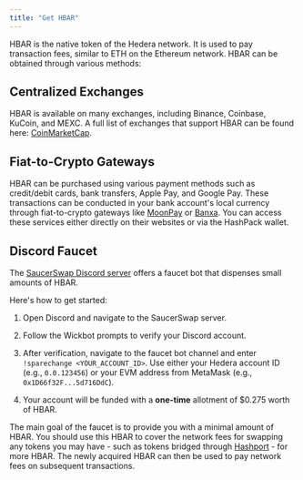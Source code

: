 ```yaml
---
title: "Get HBAR"
---
```




HBAR is the native token of the Hedera network. It is used to pay transaction fees, similar to ETH on the Ethereum network. HBAR can be obtained through various methods:

## Centralized Exchanges

HBAR is available on many exchanges, including Binance, Coinbase, KuCoin, and MEXC. A full list of exchanges that support HBAR can be found here: [CoinMarketCap](https://coinmarketcap.com/currencies/hedera/#Markets).

## Fiat-to-Crypto Gateways

HBAR can be purchased using various payment methods such as credit/debit cards, bank transfers, Apple Pay, and Google Pay. These transactions can be conducted in your bank account's local currency through fiat-to-crypto gateways like [MoonPay](https://www.moonpay.com/buy/hbar) or [Banxa](https://banxa.com/). You can access these services either directly on their websites or via the HashPack wallet.

## Discord Faucet

The [SaucerSwap Discord server](https://discord.com/invite/saucerswap) offers a faucet bot that dispenses small amounts of HBAR.

Here's how to get started:

1. Open Discord and navigate to the SaucerSwap server.

2. Follow the Wickbot prompts to verify your Discord account.

3. After verification, navigate to the faucet bot channel and enter `!sparechange <YOUR_ACCOUNT_ID>`. Use either your Hedera account ID (e.g., `0.0.123456`) or your EVM address from MetaMask (e.g., `0x1D66f32F...5d716DdC`).

4. Your account will be funded with a **one-time** allotment of $0.275 worth of HBAR.

The main goal of the faucet is to provide you with a minimal amount of HBAR. You should use this HBAR to cover the network fees for swapping any tokens you may have - such as tokens bridged through [Hashport](/get-started/hedera-guide/bridge-to-hedera) - for more HBAR. The newly acquired HBAR can then be used to pay network fees on subsequent transactions.
